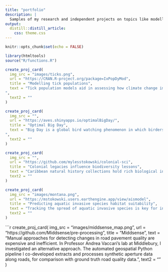 ```yaml
---
title: "portfolio"
description: |
  Samples of my research and independent projects on topics like modelling tick population and infection dynamics, using remote sensing data to assess road infrastructure, and investigating biases in digital natural history collections.
output: 
  distill::distill_article:
    css: theme.css
---
```


```r
knitr::opts_chunk$set(echo = FALSE)
```


```r
library(htmltools)
source("R/functions.R")
```

```r
create_proj_card(
  img_src = "images/ticks.png",
  url = "https://CRAN.R-project.org/package=IxPopDyMod",
  title = "Modelling tick populations",
  text = "Tick population models aid in assessing how climate change impacts disease risk, and in designing tick control strategies. While models exist in the literature, source code is often unavailable, making models difficult to compare. With Middlebury Professor David Allen, I developed IxPopDyMod, a flexible R package for running such models and comparing outputs in different scenarios. More soon - we're currently drafting a manuscript presenting the package.
",
  text2 = ""
)
```


```r
create_proj_card(
  img_src = "",
  url = "https://aves.shinyapps.io/optimalBigDay/",
  title = "Optimal Big Day",
  text = "Big Day is a global bird watching phenomenon in which birders try to observe the highest possible number of species within a 24 hour period. I co-developed an R Shiny app that uses eBird data in a probabilistic model to predict optimal birding routes.
",
  text2 = ""
)
```

```r
create_proj_card(
  img_src = "",
  url = "https://github.com/mylesstokowski/colonial-sci",
  title = "Colonial legacies influence biodiversity lessons",
  text = "Caribbean natural history collections hold rich biological information. They also reflect how colonial history has influenced research trajectories in the region. I tailored analyses and visualizations of biodiversity data from GBIF to address research questions posed by collaborators in Tobago and the US. This work is part of a manuscript currently in review for the invited issue of The American Naturalist, Nature, Data and Power: How hegemonies shape biological knowledge.",
  text2 = ""
)
```


```r
create_proj_card(
  img_src = "images/montana.png",
  url = "https://mstokowski.users.earthengine.app/view/aismodel",
  title = "Predicting aquatic invasive species habitat suitability",
  text = "Tracking the spread of aquatic invasive species is key for informing management plans. At the Flathead Lake Biological Station, I built a Google Earth Engine web map for running a machine learning model that predicts invasive species habitat suitability.",
  text2 = ""
)
```

```r
create_proj_card(
  img_src = "images/middsense_map.png",
  url = "https://github.com/Middsense/pre-processing",
  title = "Middsense",
  text = "Manual approaches for detecting changes in road pavement quality are expensive and inefficient. In Professor Andrea Vaccari's lab at Middlebury, I investigated an alternative approach. The automated geospatial Python pipeline I co-developed extracts and processes synthetic aperture data along roads, for comparison with ground truth road quality data.",
  text2 = ""
)
